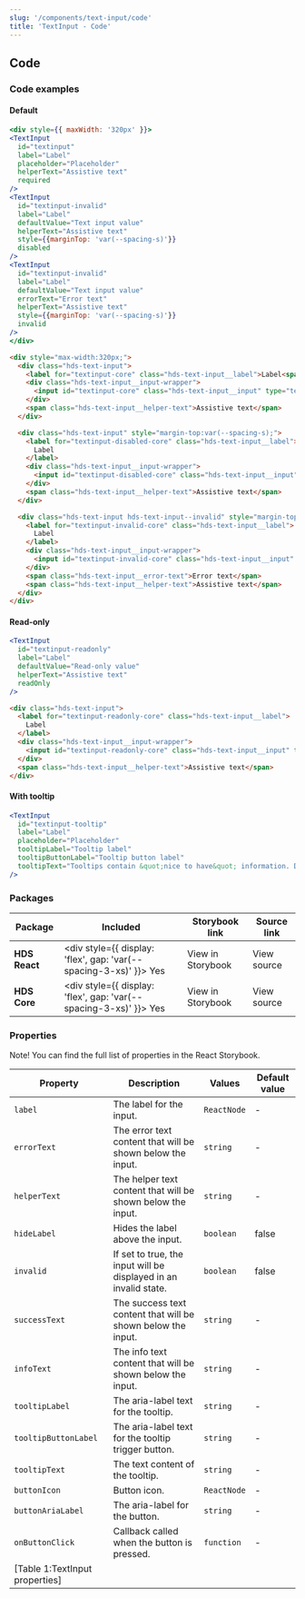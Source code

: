 ```yaml
---
slug: '/components/text-input/code'
title: 'TextInput - Code'
---
```




## Code

### Code examples 

#### Default
<Playground>

```jsx
<div style={{ maxWidth: '320px' }}>
<TextInput
  id="textinput"
  label="Label"
  placeholder="Placeholder"
  helperText="Assistive text"
  required
/>
<TextInput
  id="textinput-invalid"
  label="Label"
  defaultValue="Text input value"
  helperText="Assistive text"
  style={{marginTop: 'var(--spacing-s)'}}
  disabled
/>
<TextInput
  id="textinput-invalid"
  label="Label"
  defaultValue="Text input value"
  errorText="Error text"
  helperText="Assistive text"
  style={{marginTop: 'var(--spacing-s)'}}
  invalid
/>
</div>
```

```html
<div style="max-width:320px;">
  <div class="hds-text-input">
    <label for="textinput-core" class="hds-text-input__label">Label<span class="hds-text-input__required">*</span></label>
    <div class="hds-text-input__input-wrapper">
      <input id="textinput-core" class="hds-text-input__input" type="text" placeholder="Placeholder" required />
    </div>
    <span class="hds-text-input__helper-text">Assistive text</span>
  </div>

  <div class="hds-text-input" style="margin-top:var(--spacing-s);">
    <label for="textinput-disabled-core" class="hds-text-input__label">
      Label
    </label>
    <div class="hds-text-input__input-wrapper">
      <input id="textinput-disabled-core" class="hds-text-input__input" type="text" value="Text input value" disabled />
    </div>
    <span class="hds-text-input__helper-text">Assistive text</span>
  </div>

  <div class="hds-text-input hds-text-input--invalid" style="margin-top:var(--spacing-s);">
    <label for="textinput-invalid-core" class="hds-text-input__label">
      Label
    </label>
    <div class="hds-text-input__input-wrapper">
      <input id="textinput-invalid-core" class="hds-text-input__input" type="text" value="Text input value" />
    </div>
    <span class="hds-text-input__error-text">Error text</span>
    <span class="hds-text-input__helper-text">Assistive text</span>
  </div>
</div>
```

</Playground>

#### Read-only
<Playground>

```jsx
<TextInput
  id="textinput-readonly"
  label="Label"
  defaultValue="Read-only value"
  helperText="Assistive text"
  readOnly
/>
```

```html
<div class="hds-text-input">
  <label for="textinput-readonly-core" class="hds-text-input__label">
    Label
  </label>
  <div class="hds-text-input__input-wrapper">
    <input id="textinput-readonly-core" class="hds-text-input__input" type="text" value="Text input value" readonly />
  </div>
  <span class="hds-text-input__helper-text">Assistive text</span>
</div>
```

</Playground>

#### With tooltip
<Playground>

```jsx
<TextInput
  id="textinput-tooltip"
  label="Label"
  placeholder="Placeholder"
  tooltipLabel="Tooltip label"
  tooltipButtonLabel="Tooltip button label"
  tooltipText="Tooltips contain &quot;nice to have&quot; information. Default Tooltip contents should not be longer than two to three sentences. For longer descriptions, provide a link to a separate page."
/>
```

</Playground>

### Packages
| Package           | Included                                                                                        | Storybook link                                                                                                    | Source link                                                                                                                                                    |
| ----------------- | ----------------------------------------------------------------------------------------------- | ----------------------------------------------------------------------------------------------------------------- | -------------------------------------------------------------------------------------------------------------------------------------------------------------- |
| **HDS React**     | <div style={{ display: 'flex', gap: 'var(--spacing-3-xs)' }}><IconCheckCircleFill /> Yes </div> | <Link openInNewTab openInNewTabAriaLabel="Opens in a new tab" href="/storybook/react/?path=/story/components-textinput--default">View in Storybook</Link> | <ExternalLink openInNewTab openInNewTabAriaLabel="Opens in a new tab" href="https://github.com/City-of-Helsinki/helsinki-design-system/tree/master/packages/react/src/components/textInput">View source</ExternalLink> |
| **HDS Core**      | <div style={{ display: 'flex', gap: 'var(--spacing-3-xs)' }}><IconCheckCircleFill /> Yes </div> | <Link openInNewTab openInNewTabAriaLabel="Opens in a new tab" href="/storybook/core/?path=/story/components-text-input--default">View in Storybook</Link> | <ExternalLink openInNewTab openInNewTabAriaLabel="Opens in a new tab" href="https://github.com/City-of-Helsinki/helsinki-design-system/tree/master/packages/core/src/components/text-input">View source</ExternalLink> |

### Properties
Note! You can find the full list of properties in the <Link openInNewTab openInNewTabAriaLabel="Opens in a new tab" href="/storybook/react/?path=/docs/components-textinput--default">React Storybook.</Link>

| Property             | Description                                                      | Values      | Default value |
| -------------------- | ---------------------------------------------------------------- | ----------- | ------------- |
| `label`              | The label for the input.                                         | `ReactNode` | -             |
| `errorText`          | The error text content that will be shown below the input.       | `string`    | -             |
| `helperText`         | The helper text content that will be shown below the input.       | `string`    | -             |
| `hideLabel`          | Hides the label above the input.                                 | `boolean`   | false         |
| `invalid`            | If set to true, the input will be displayed in an invalid state. | `boolean`   | false         |
| `successText`        | The success text content that will be shown below the input.     | `string`    | -             |
| `infoText`           | The info text content that will be shown below the input.        | `string`    | -             |
| `tooltipLabel`       | The aria-label text for the tooltip.                             | `string`    | -             |
| `tooltipButtonLabel` | The aria-label text for the tooltip trigger button.              | `string`    | -             |
| `tooltipText`        | The text content of the tooltip.                                 | `string`    | -             |
| `buttonIcon`         | Button icon.                                                     | `ReactNode` | -             |
| `buttonAriaLabel`    | The aria-label for the button.                                   | `string`    | -             |
| `onButtonClick`      | Callback called when the button is pressed.                      | `function`  | -             |
[Table 1:TextInput properties]|
